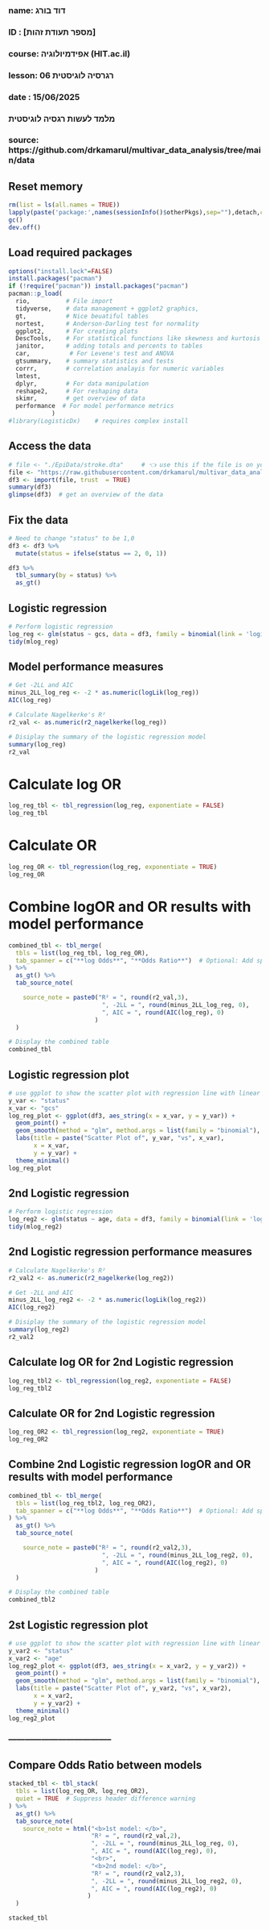 ###
### name: דוד בורג
### ID  : [מספר תעודת זהות]
### course: אפידמיולוגיה (HIT.ac.il)
### lesson: רגרסיה לוגיסטית 06   
### date  : 15/06/2025
###  
###  מלמד לעשות רגסיה לוגיסטית
###
### source: https://github.com/drkamarul/multivar_data_analysis/tree/main/data


## Reset memory
```{r setup-packages, include = FALSE}
rm(list = ls(all.names = TRUE))
lapply(paste('package:',names(sessionInfo()$otherPkgs),sep=""),detach,character.only=TRUE,unload=TRUE,force=TRUE)
gc()
dev.off()
```

## Load required packages
```{r load-packages, include = FALSE}
options("install.lock"=FALSE)
install.packages("pacman")
if (!require("pacman")) install.packages("pacman")
pacman::p_load(
  rio,          # File import
  tidyverse,    # data management + ggplot2 graphics, 
  gt,           # Nice beuatiful tables
  nortest,      # Anderson-Darling test for normality
  ggplot2,      # For creating plots
  DescTools,    # For statistical functions like skewness and kurtosis
  janitor,      # adding totals and percents to tables
  car,           # For Levene's test and ANOVA
  gtsummary,    # summary statistics and tests
  corrr,        # correlation analayis for numeric variables
  lmtest,
  dplyr,        # For data manipulation
  reshape2,     # For reshaping data
  skimr,        # get overview of data
  performance  # For model performance metrics
            )
#library(LogisticDx)    # requires complex install             
```

## Access the data
```{r read-data, echo = TRUE}
# file <- "./EpiData/stroke.dta"     # 👈 use this if the file is on your computer
file <- "https://raw.githubusercontent.com/drkamarul/multivar_data_analysis/refs/heads/main/data/stroke.dta"
df3 <- import(file, trust  = TRUE)
summary(df3)
glimpse(df3)  # get an overview of the data
```

## Fix the data
```{r fix-data, echo = TRUE}
# Need to change "status" to be 1,0 
df3 <- df3 %>% 
  mutate(status = ifelse(status == 2, 0, 1))

df3 %>%
  tbl_summary(by = status) %>%
  as_gt()
```

## Logistic regression
```{r logistic-regression, echo = TRUE}
# Perform logistic regression
log_reg <- glm(status ~ gcs, data = df3, family = binomial(link = 'logit'))
tidy(mlog_reg)
```

## Model performance measures
```{r model-performance, echo = TRUE}
# Get -2LL and AIC
minus_2LL_log_reg <- -2 * as.numeric(logLik(log_reg))
AIC(log_reg)

# Calculate Nagelkerke's R²
r2_val <- as.numeric(r2_nagelkerke(log_reg))

# Disiplay the summary of the logistic regression model
summary(log_reg)
r2_val
```

# Calculate log OR
```{r calc-log_OR, echo = TRUE}
log_reg_tbl <- tbl_regression(log_reg, exponentiate = FALSE)
log_reg_tbl
```

# Calculate OR
```{r calc-OR, include=FALSE}
log_reg_OR <- tbl_regression(log_reg, exponentiate = TRUE)
log_reg_OR
```

# Combine logOR and OR results with model performance 
```{r log_reg_tbl, echo = TRUE}
combined_tbl <- tbl_merge(
  tbls = list(log_reg_tbl, log_reg_OR),
  tab_spanner = c("**log Odds**", "**Odds Ratio**")  # Optional: Add spanning headers
) %>%
  as_gt() %>%
  tab_source_note(

    source_note = paste0("R² = ", round(r2_val,3),
                          ", -2LL = ", round(minus_2LL_log_reg, 0), 
                          ", AIC = ", round(AIC(log_reg), 0)
                        )
  )

# Display the combined table
combined_tbl
```

## Logistic regression plot
```{r log_reg-plt, echo = TRUE}
# use ggplot to show the scatter plot with regression line with linear model and confidence interval
y_var <- "status"
x_var <- "gcs"
log_reg_plot <- ggplot(df3, aes_string(x = x_var, y = y_var)) +
  geom_point() +
  geom_smooth(method = "glm", method.args = list(family = "binomial"), se = TRUE, color = "blue") +  # Adding the trend line with linear model
  labs(title = paste("Scatter Plot of", y_var, "vs", x_var),
       x = x_var,
       y = y_var) +
  theme_minimal()
log_reg_plot
```





## 2nd Logistic regression
```{r logistic_regression,2 echo = TRUE}
# Perform logistic regression
log_reg2 <- glm(status ~ age, data = df3, family = binomial(link = 'logit'))
tidy(mlog_reg2)
```

## 2nd Logistic regression performance measures
```{r model-performance2, echo = TRUE}
# Calculate Nagelkerke's R²
r2_val2 <- as.numeric(r2_nagelkerke(log_reg2))

# Get -2LL and AIC
minus_2LL_log_reg2 <- -2 * as.numeric(logLik(log_reg2))
AIC(log_reg2)

# Disiplay the summary of the logistic regression model
summary(log_reg2)
r2_val2
```

## Calculate log OR for 2nd Logistic regression
```{r calc-log_OR2, echo = TRUE}
log_reg_tbl2 <- tbl_regression(log_reg2, exponentiate = FALSE)
log_reg_tbl2
```

## Calculate OR for 2nd Logistic regression
```{r calc-OR2, echo = TRUE}
log_reg_OR2 <- tbl_regression(log_reg2, exponentiate = TRUE)
log_reg_OR2
```

## Combine 2nd Logistic regression logOR and OR results with model performance 
```{r log_reg_tbl2, echo = TRUE}
combined_tbl <- tbl_merge(
  tbls = list(log_reg_tbl2, log_reg_OR2),
  tab_spanner = c("**log Odds**", "**Odds Ratio**")  # Optional: Add spanning headers
) %>%
  as_gt() %>%
  tab_source_note(

    source_note = paste0("R² = ", round(r2_val2,3),
                          ", -2LL = ", round(minus_2LL_log_reg2, 0), 
                          ", AIC = ", round(AIC(log_reg2), 0)
                        )
  )

# Display the combined table
combined_tbl2
```

## 2st Logistic regression plot
```{r log_reg-plot2, echo = TRUE}
# use ggplot to show the scatter plot with regression line with linear model and confidence interval
y_var2 <- "status"
x_var2 <- "age"
log_reg2_plot <- ggplot(df3, aes_string(x = x_var2, y = y_var2)) +
  geom_point() +
  geom_smooth(method = "glm", method.args = list(family = "binomial"), se = TRUE, color = "blue") +  # Adding the moddel line
  labs(title = paste("Scatter Plot of", y_var2, "vs", x_var2),
       x = x_var2,
       y = y_var2) +
  theme_minimal()
log_reg2_plot
```


### --------------------------------------


## Compare Odds Ratio between models
```{r compare, echo = TRUE}
stacked_tbl <- tbl_stack(
  tbls = list(log_reg_OR, log_reg_OR2),
  quiet = TRUE  # Suppress header difference warning
) %>%
  as_gt() %>%
  tab_source_note(
    source_note = html("<b>1st model: </b>",
                       "R² = ", round(r2_val,2),
                       ", -2LL = ", round(minus_2LL_log_reg, 0), 
                       ", AIC = ", round(AIC(log_reg), 0),
                       "<br>",
                       "<b>2nd model: </b>",
                       "R² = ", round(r2_val2,3),
                       ", -2LL = ", round(minus_2LL_log_reg2, 0), 
                       ", AIC = ", round(AIC(log_reg2), 0) 
                      )
  )

stacked_tbl
```